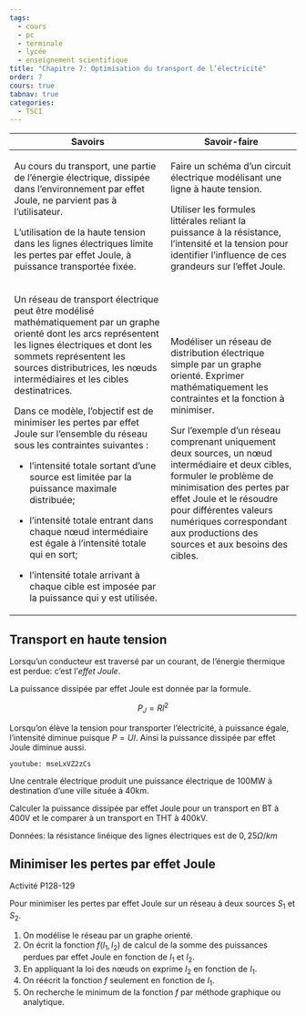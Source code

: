 ```yaml
---
tags:
  - cours
  - pc
  - terminale
  - lycée
  - enseignement scientifique
title: "Chapitre 7: Optimisation du transport de l’électricité"
order: 7
cours: true
tabnav: true
categories:
  - TSCI
---
```


::: programme

+---------------------------------------------------+------------------------------------------+
| Savoirs                                           | Savoir-faire                             |
+===================================================+==========================================+
| Au cours du transport, une partie de l’énergie    | Faire un schéma d’un circuit électrique  |
| électrique, dissipée dans l’environnement par     | modélisant une ligne à haute tension.    |
| effet Joule, ne parvient pas à l’utilisateur.     |                                          |
|                                                   | Utiliser les formules littérales reliant |
| L’utilisation de la haute tension dans les lignes | la puissance à la résistance,            |
| électriques limite les pertes par effet Joule, à  | l’intensité et la tension pour           |
| puissance transportée fixée.                      | identifier l’influence de ces grandeurs  |
|                                                   | sur l’effet Joule.                       |
+---------------------------------------------------+------------------------------------------+
| Un réseau de transport électrique peut être       | Modéliser un réseau de distribution      |
| modélisé mathématiquement par un graphe orienté   | électrique simple par un graphe orienté. |
| dont les arcs représentent les lignes électriques | Exprimer mathématiquement les            |
| et dont les sommets représentent les sources      | contraintes et la fonction à minimiser.  |
| distributrices, les nœuds intermédiaires et les   |                                          |
| cibles destinatrices.                             | Sur l’exemple d’un réseau comprenant     |
|                                                   | uniquement deux sources, un nœud         |
| Dans ce modèle, l’objectif est de minimiser les   | intermédiaire et deux cibles, formuler   |
| pertes par effet Joule sur l’ensemble du réseau   | le problème de minimisation des pertes   |
| sous les contraintes suivantes :                  | par effet Joule et le résoudre pour      |
|                                                   | différentes valeurs numériques           |
| - l’intensité totale sortant d’une source est     | correspondant aux productions des        |
| limitée par la puissance maximale distribuée;     | sources et aux besoins des cibles.       |
|                                                   |                                          |
| - l’intensité totale entrant dans chaque nœud     |                                          |
| intermédiaire est égale à l’intensité totale qui  |                                          |
| en sort;                                          |                                          |
| - l’intensité totale arrivant à chaque cible est  |                                          |
| imposée par la puissance qui y est utilisée.      |                                          |
+---------------------------------------------------+------------------------------------------+

:::

<!-- `youtube: KstC2jRZJns` -->


## Transport en haute tension

::: prop

Lorsqu'un conducteur est traversé par un courant, de l'énergie thermique est perdue: c'est l'_effet Joule_.

La puissance dissipée par effet Joule est donnée par la formule.

$$
P_J = RI^2
$$

:::

Lorsqu'on élève la tension pour transporter l'électricité, à puissance égale, l'intensité diminue
puisque $P=UI$. Ainsi la puissance dissipée par effet Joule diminue aussi.

`youtube: mseLxVZ2zCs`

::: appli

Une centrale électrique produit une puissance électrique de 100MW à destination d'une ville située
à 40km.

Calculer la puissance dissipée par effet Joule pour un transport en BT à 400V et le comparer à
un transport en THT à 400kV.

Données: la résistance linéique des lignes électriques est de $0,25\Omega/km$

:::

## Minimiser les pertes par effet Joule

::: appli 

Activité P128-129

:::

Pour minimiser les pertes par effet Joule sur un réseau à deux sources $S_1$ et $S_2$.

1. On modélise le réseau par un graphe orienté.
2. On écrit la fonction $f(I_1, I_2)$ de calcul de la somme des puissances perdues par effet Joule
   en fonction de $I_1$ et $I_2$.
3. En appliquant la loi des nœuds on exprime $I_2$ en fonction de $I_1$.
4. On réécrit la fonction $f$ seulement en fonction de $I_1$.
5. On recherche le minimum de la fonction $f$ par méthode graphique ou analytique.

